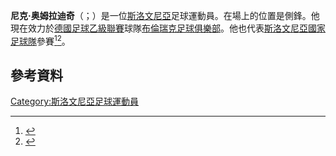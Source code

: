 '''尼克·奥姆拉迪奇'''（{{lang-sl|Nik Omladič}}；{{bd|1989年|8月21日}}）是一位[[斯洛文尼亞|斯洛文尼亞]]足球運動員。在場上的位置是側鋒。他現在效力於[[德國足球乙級聯賽|德國足球乙級聯賽]]球隊[[布倫瑞克足球俱樂部|布倫瑞克足球俱樂部]]。他也代表[[斯洛文尼亞國家足球隊|斯洛文尼亞國家足球隊]]參賽<ref>{{cite news |title=Mladi upi zapravili vodstvo proti Angliji |url=http://www.rtvslo.si/sport/nogomet/mladi-upi-zapravili-vodstvo-proti-angliji/124595 |publisher=RTV Slovenija |date=19 August 2008 |accessdate=26 August 2009 |language=sl |archive-date=2015-09-24 |archive-url=https://web.archive.org/web/20150924134841/http://www.rtvslo.si/sport/nogomet/mladi-upi-zapravili-vodstvo-proti-angliji/124595 |dead-url=no }}</ref><ref>{{cite news |title=Katar 1–0 Slovenija |url=http://www.nzs.si/match-centre/povzetek-tekme/?match_id=121 |publisher=NZS |date=30 March 2015 |accessdate=30 March 2015 |language=sl |archive-date=2015-04-02 |archive-url=https://web.archive.org/web/20150402111217/http://www.nzs.si/match-centre/povzetek-tekme/?match_id=121 |dead-url=no }}</ref>。
==參考資料==
{{Reflist}}

{{DEFAULTSORT: Omladič, Nik}}
[[Category:斯洛文尼亞足球運動員|Category:斯洛文尼亞足球運動員]]